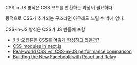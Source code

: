 CSS in JS 방식은 CSS 코드를 변환하는 과정이 필요하다.

동적으로 CSS가 추가되는 구조라면 아무래도 느릴 수 밖에 없다.

CSS-in-JS 방식은 CSS가 JS 번들에 포함

- [카카오웹툰은 CSS를 어떻게 작성하고 있을까?](https://fe-developers.kakaoent.com/2022/220210-css-in-kakaowebtoon/)
- [CSS modules in next.js](https://www.bergqvist.it/blog/2021/11/13/css-modules-in-next-js)
- [Real-world CSS vs. CSS-in-JS performance comparison](https://www.bergqvist.it/blog/2021/11/13/css-modules-in-next-js)
- [Building the New Facebook with React and Relay](https://www.youtube.com/watch?v=9JZHodNR184)
